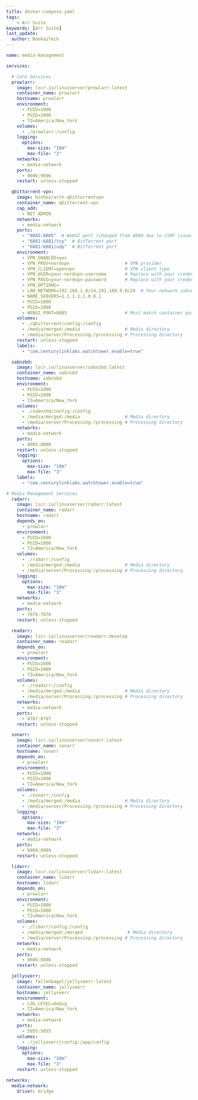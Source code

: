 ```yaml
---
title: docker-compose.yaml
tags:
    - Arr Suite
keywords: [Arr Suite]
last_update:
  author: BankaiTech
---
```


```yaml
name: media-management

services:

  # Core Services
  prowlarr:
    image: lscr.io/linuxserver/prowlarr:latest
    container_name: prowlarr
    hostname: prowlarr
    environment:
      - PUID=1000
      - PGID=1000
      - TZ=America/New_York
    volumes:
      - ./prowlarr:/config
    logging:
      options:
        max-size: "10m"
        max-file: "3"
    networks:
      - media-network
    ports:
      - 9696:9696
    restart: unless-stopped

  qbittorrent-vpn:
    image: binhex/arch-qbittorrentvpn
    container_name: qbittorrent-vpn
    cap_add:
      - NET_ADMIN
    networks:
      - media-network
    ports:
      - "8085:8085"  # WebUI port (changed from 8080 due to CSRF issues)
      - "6881:6881/tcp"  # BitTorrent port
      - "6881:6881/udp"  # BitTorrent port
    environment:
      - VPN_ENABLED=yes
      - VPN_PROV=nordvpn                     # VPN provider
      - VPN_CLIENT=openvpn                   # VPN client type
      - VPN_USER=your-nordvpn-username       # Replace with your credentials
      - VPN_PASS=your-nordvpn-password       # Replace with your credentials
      - VPN_OPTIONS=
      - LAN_NETWORK=192.168.1.0/24,192.168.9.0/24  # Your network subnets
      - NAME_SERVERS=1.1.1.1,1.0.0.1
      - PUID=1000
      - PGID=1000
      - WEBUI_PORT=8085                      # Must match container port
    volumes:
      - ./qbittorrent/config:/config
      - /media/merged:/media                 # Media directory
      - /media/server/Processing:/processing # Processing directory
    restart: unless-stopped
    labels:
      - "com.centurylinklabs.watchtower.enable=true"

  sabnzbd:
    image: lscr.io/linuxserver/sabnzbd:latest
    container_name: sabnzbd
    hostname: sabnzbd
    environment:
      - PUID=1000
      - PGID=1000
      - TZ=America/New_York
    volumes:
      - ./sabnzbd/config:/config
      - /media/merged:/media                 # Media directory
      - /media/server/Processing:/processing # Processing directory
    networks:
      - media-network
    ports:
      - 8065:8080
    restart: unless-stopped
    logging:
      options:
        max-size: "10m"
        max-file: "3"
    labels:
      - "com.centurylinklabs.watchtower.enable=true"

# Media Management Services
  radarr:
    image: lscr.io/linuxserver/radarr:latest
    container_name: radarr
    hostname: radarr
    depends_on:
      - prowlarr
    environment:
      - PUID=1000
      - PGID=1000
      - TZ=America/New_York
    volumes:
      - ./radarr:/config
      - /media/merged:/media                 # Media directory
      - /media/server/Processing:/processing # Processing directory
    logging:
      options:
        max-size: "10m"
        max-file: "3"
    networks:
      - media-network
    ports:
      - 7878:7878
    restart: unless-stopped

  readarr:
    image: lscr.io/linuxserver/readarr:develop
    container_name: readarr
    depends_on:
      - prowlarr
    environment:
      - PUID=1000
      - PGID=1000
      - TZ=America/New_York
    volumes:
      - ./readarr:/config
      - /media/merged:/media                 # Media directory
      - /media/server/Processing:/processing # Processing directory
    networks:
      - media-network
    ports:
      - 8787:8787
    restart: unless-stopped

  sonarr:
    image: lscr.io/linuxserver/sonarr:latest
    container_name: sonarr
    hostname: sonarr
    depends_on:
      - prowlarr
    environment:
      - PUID=1000
      - PGID=1000
      - TZ=America/New_York
    volumes:
      - ./sonarr:/config
      - /media/merged:/media                 # Media directory
      - /media/server/Processing:/processing # Processing directory
    logging:
      options:
        max-size: "10m"
        max-file: "3"
    networks:
      - media-network
    ports:
      - 8989:8989
    restart: unless-stopped

  lidarr:
    image: lscr.io/linuxserver/lidarr:latest
    container_name: lidarr
    hostname: lidarr
    depends_on:
      - prowlarr
    environment:
      - PUID=1000
      - PGID=1000
      - TZ=America/New_York
    volumes:
      - ./lidarr/config:/config
      - /media/merged:/merged                 # Media directory
      - /media/server/Processing:/processing # Processing directory
    networks:
      - media-network
    ports:
      - 8686:8686
    restart: unless-stopped

  jellyseerr:
    image: fallenbagel/jellyseerr:latest
    container_name: jellyseerr
    hostname: jellyseerr
    environment:
      - LOG_LEVEL=debug
      - TZ=America/New_York
    networks:
      - media-network
    ports:
      - 5055:5055
    volumes:
      - ./jellyseerr/config:/app/config
    logging:
      options:
        max-size: "10m"
        max-file: "3"
    restart: unless-stopped

networks:
  media-network:
    driver: bridge
```

<BuyMeACoffeeButton />
